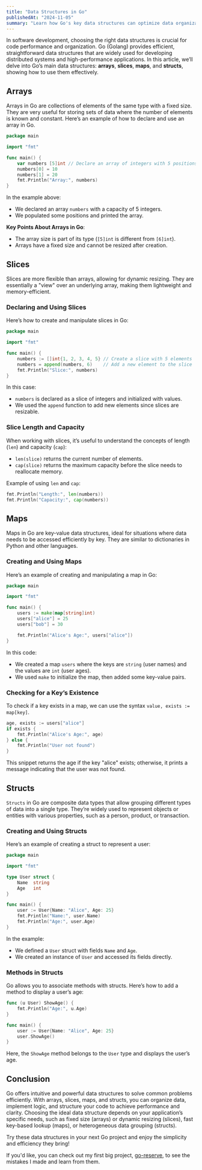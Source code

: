 ```yaml
---
title: "Data Structures in Go"
publishedAt: "2024-11-05"
summary: "Learn how Go's key data structures can optimize data organization and manipulation in your projects. We'll explore arrays, slices, maps, and structs, with practical examples and tips."
---
```


In software development, choosing the right data structures is crucial for code performance and organization. Go (Golang) provides efficient, straightforward data structures that are widely used for developing distributed systems and high-performance applications. In this article, we’ll delve into Go’s main data structures: **arrays**, **slices**, **maps**, and **structs**, showing how to use them effectively.

## Arrays

Arrays in Go are collections of elements of the same type with a fixed size. They are very useful for storing sets of data where the number of elements is known and constant. Here’s an example of how to declare and use an array in Go.

```go
package main

import "fmt"

func main() {
    var numbers [5]int // Declare an array of integers with 5 positions
    numbers[0] = 10
    numbers[1] = 20
    fmt.Println("Array:", numbers)
}
```

In the example above:
- We declared an array `numbers` with a capacity of 5 integers.
- We populated some positions and printed the array.

**Key Points About Arrays in Go**:
- The array size is part of its type (`[5]int` is different from `[6]int`).
- Arrays have a fixed size and cannot be resized after creation.

## Slices

Slices are more flexible than arrays, allowing for dynamic resizing. They are essentially a "view" over an underlying array, making them lightweight and memory-efficient.

### Declaring and Using Slices

Here’s how to create and manipulate slices in Go:

```go
package main

import "fmt"

func main() {
    numbers := []int{1, 2, 3, 4, 5} // Create a slice with 5 elements
    numbers = append(numbers, 6)    // Add a new element to the slice
    fmt.Println("Slice:", numbers)
}
```

In this case:
- `numbers` is declared as a slice of integers and initialized with values.
- We used the `append` function to add new elements since slices are resizable.

### Slice Length and Capacity

When working with slices, it’s useful to understand the concepts of length (`len`) and capacity (`cap`):
- `len(slice)` returns the current number of elements.
- `cap(slice)` returns the maximum capacity before the slice needs to reallocate memory.

Example of using `len` and `cap`:

```go
fmt.Println("Length:", len(numbers))
fmt.Println("Capacity:", cap(numbers))
```

## Maps

Maps in Go are key-value data structures, ideal for situations where data needs to be accessed efficiently by key. They are similar to dictionaries in Python and other languages.

### Creating and Using Maps

Here’s an example of creating and manipulating a map in Go:

```go
package main

import "fmt"

func main() {
    users := make(map[string]int)
    users["alice"] = 25
    users["bob"] = 30

    fmt.Println("Alice's Age:", users["alice"])
}
```

In this code:
- We created a map `users` where the keys are `string` (user names) and the values are `int` (user ages).
- We used `make` to initialize the map, then added some key-value pairs.

### Checking for a Key’s Existence

To check if a key exists in a map, we can use the syntax `value, exists := map[key]`.

```go
age, exists := users["alice"]
if exists {
    fmt.Println("Alice's Age:", age)
} else {
    fmt.Println("User not found")
}
```

This snippet returns the age if the key "alice" exists; otherwise, it prints a message indicating that the user was not found.

## Structs

`Structs` in Go are composite data types that allow grouping different types of data into a single type. They’re widely used to represent objects or entities with various properties, such as a person, product, or transaction.

### Creating and Using Structs

Here’s an example of creating a struct to represent a user:

```go
package main

import "fmt"

type User struct {
    Name  string
    Age   int
}

func main() {
    user := User{Name: "Alice", Age: 25}
    fmt.Println("Name:", user.Name)
    fmt.Println("Age:", user.Age)
}
```

In the example:
- We defined a `User` struct with fields `Name` and `Age`.
- We created an instance of `User` and accessed its fields directly.

### Methods in Structs

Go allows you to associate methods with structs. Here’s how to add a method to display a user’s age:

```go
func (u User) ShowAge() {
    fmt.Println("Age:", u.Age)
}

func main() {
    user := User{Name: "Alice", Age: 25}
    user.ShowAge()
}
```

Here, the `ShowAge` method belongs to the `User` type and displays the user’s age.

## Conclusion

Go offers intuitive and powerful data structures to solve common problems efficiently. With arrays, slices, maps, and structs, you can organize data, implement logic, and structure your code to achieve performance and clarity. Choosing the ideal data structure depends on your application’s specific needs, such as fixed size (arrays) or dynamic resizing (slices), fast key-based lookup (maps), or heterogeneous data grouping (structs).

Try these data structures in your next Go project and enjoy the simplicity and efficiency they bring!

If you'd like, you can check out my first big project, [go-reserve](https://github.com/abneribeiroo/go-reserve), to see the mistakes I made and learn from them.

